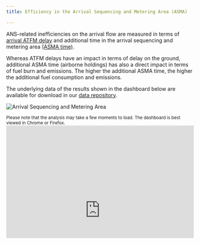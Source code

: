 ```yaml
---
title: Efficiency in the Arrival Sequencing and Metering Area (ASMA)

---
```


<style type="text/css">
.img-responsive {
    margin: 0 auto;
    max-width: 75%
}

.resp-container {
    position: relative;
    overflow: hidden;
    padding-top: 60.0%;
}

.resp-iframe {
    position: absolute;
    top: 0;
    left: 0;
    width: 100%;
    height: 150%;
    border: 0;
}
</style>

<div class="container">
<div class="row align-items-start">
<div class="col-12 col-md-8">
ANS-related inefficiencies on the arrival flow are measured in terms of [arrival ATFM delay](/capacity/atfm_apt/) and additional time in the arrival sequencing and metering area [(ASMA time)](/methodology/additional-asma-time-pi/). 

Whereas ATFM delays have an impact in terms of delay on the ground, additional ASMA time (airborne holdings) has also a direct impact in terms of fuel burn and emissions. The higher the additional ASMA time, the higher the additional fuel consumption and emissions. 

The underlying data of the results shown in the dashboard below are available for download in our [data repository](/data/).   
</div>
<div class="col-6 col-md-4">
<div class="card border-0">
  <img class="card-img-top" src="/images/eff/ectl_asma.jpg" alt="Arrival Sequencing and Metering Area">
</div></div></div></div>
<small>Please note that the analysis may take a few moments to load. The dashboard is best viewed in Chrome or Firefox.</small>
<div class="resp-container">
<iframe class="resp-iframe" src="https://datastudio.google.com/embed/reporting/410654f2-b7d8-458e-9804-7a0b0caf59ef/page/YiAPB" frameborder="0" style="border:0" allowfullscreen></iframe>
</div>